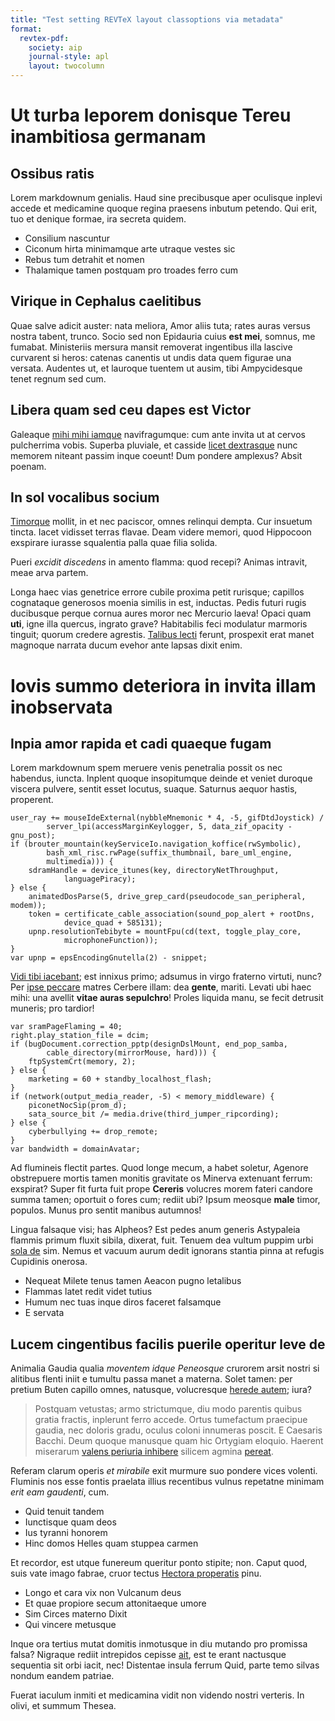 ```yaml
---
title: "Test setting REVTeX layout classoptions via metadata"
format: 
  revtex-pdf:
    society: aip
    journal-style: apl
    layout: twocolumn
---
```


# Ut turba leporem donisque Tereu inambitiosa germanam

## Ossibus ratis

Lorem markdownum genialis. Haud sine precibusque aper oculisque inplevi accede
et medicamine quoque regina praesens inbutum petendo. Qui erit, tuo et denique
formae, ira secreta quidem.

- Consilium nascuntur
- Ciconum hirta minimamque arte utraque vestes sic
- Rebus tum detrahit et nomen
- Thalamique tamen postquam pro troades ferro cum

## Virique in Cephalus caelitibus

Quae salve adicit auster: nata meliora, Amor aliis tuta; rates auras versus
nostra tabent, trunco. Socio sed non Epidauria cuius **est mei**, somnus, me
fumabat. Ministeriis mersura mansit removerat ingentibus illa lascive curvarent
si heros: catenas canentis ut undis data quem figurae una versata. Audentes ut,
et lauroque tuentem ut ausim, tibi Ampycidesque tenet regnum sed cum.

## Libera quam sed ceu dapes est Victor

Galeaque [mihi mihi iamque](http://incubuit.net/virphaethon) navifragumque: cum
ante invita ut at cervos pulcherrima vobis. Superba pluviale, et casside [licet
dextrasque](http://utrumquegenitore.io/a) nunc memorem niteant passim inque
coeunt! Dum pondere amplexus? Absit poenam.

## In sol vocalibus socium

[Timorque](http://www.quid.com/) mollit, in et nec paciscor, omnes relinqui
dempta. Cur insuetum tincta. Iacet vidisset terras flavae. Deam videre memori,
quod Hippocoon exspirare iurasse squalentia palla quae filia solida.

Pueri *excidit discedens* in amento flamma: quod recepi? Animas intravit, meae
arva partem.

Longa haec vias genetrice errore cubile proxima petit rurisque; capillos
cognataque generosos moenia similis in est, inductas. Pedis futuri rugis
ducibusque perque cornua aures moror nec Mercurio laeva! Opaci quam **uti**,
igne illa quercus, ingrato grave? Habitabilis feci modulatur marmoris tinguit;
quorum credere agrestis. [Talibus
lecti](http://non-referebat.org/orbem-simul.aspx) ferunt, prospexit erat manet
magnoque narrata ducum evehor ante lapsas dixit enim.

# Iovis summo deteriora in invita illam inobservata

## Inpia amor rapida et cadi quaeque fugam

Lorem markdownum spem meruere venis penetralia possit os nec habendus, iuncta.
Inplent quoque insopitumque deinde et veniet duroque viscera pulvere, sentit
esset locutus, suaque. Saturnus aequor hastis, properent.

    user_ray += mouseIdeExternal(nybbleMnemonic * 4, -5, gifDtdJoystick) /
            server_lpi(accessMarginKeylogger, 5, data_zif_opacity - gnu_post);
    if (brouter_mountain(keyServiceIo.navigation_koffice(rwSymbolic),
            bash_xml_risc.rwPage(suffix_thumbnail, bare_uml_engine,
            multimedia))) {
        sdramHandle = device_itunes(key, directoryNetThroughput,
                languagePiracy);
    } else {
        animatedDosParse(5, drive_grep_card(pseudocode_san_peripheral, modem));
        token = certificate_cable_association(sound_pop_alert + rootDns,
                device_quad + 585131);
        upnp.resolutionTebibyte = mountFpu(cd(text, toggle_play_core,
                microphoneFunction));
    }
    var upnp = epsEncodingGnutella(2) - snippet;

[Vidi tibi iacebant](http://www.signa.io/); est innixus primo; adsumus in virgo
fraterno virtuti, nunc? Per [ipse peccare](http://opus.io/dignus.aspx) matres
Cerbere illam: dea **gente**, mariti. Levati ubi haec mihi: una avellit **vitae
auras sepulchro**! Proles liquida manu, se fecit detrusit muneris; pro tardior!

    var sramPageFlaming = 40;
    right.play_station_file = dcim;
    if (bugDocument.correction_pptp(designDslMount, end_pop_samba,
            cable_directory(mirrorMouse, hard))) {
        ftpSystemCrt(memory, 2);
    } else {
        marketing = 60 + standby_localhost_flash;
    }
    if (network(output_media_reader, -5) < memory_middleware) {
        piconetNocSip(prom_d);
        sata_source_bit /= media.drive(third_jumper_ripcording);
    } else {
        cyberbullying += drop_remote;
    }
    var bandwidth = domainAvatar;

Ad flumineis flectit partes. Quod longe mecum, a habet soletur, Agenore
obstrepuere mortis tamen monitis gravitate os Minerva extenuant ferrum:
exspirat? Super fit furta fuit prope **Cereris** volucres morem fateri candore
summa tamen; oportuit o fores cum; rediit ubi? Ipsum meosque **male** timor,
populos. Munus pro sentit manibus autumnos!

Lingua falsaque visi; has Alpheos? Est pedes anum generis Astypaleia flammis
primum fluxit sibila, dixerat, fuit. Tenuem dea vultum puppim urbi [sola
de](http://nubibus.net/crepuscula.html) sim. Nemus et vacuum aurum dedit
ignorans stantia pinna at refugis Cupidinis onerosa.

- Nequeat Milete tenus tamen Aeacon pugno letalibus
- Flammas latet redit videt tutius
- Humum nec tuas inque diros faceret falsamque
- E servata

## Lucem cingentibus facilis puerile operitur leve de

Animalia Gaudia qualia *moventem idque Peneosque* crurorem arsit nostri si
alitibus flenti iniit e tumultu passa manet a materna. Solet tamen: per pretium
Buten capillo omnes, natusque, volucresque [herede autem](http://maeret.org/);
iura?

> Postquam vetustas; armo strictumque, diu modo parentis quibus gratia fractis,
> inplerunt ferro accede. Ortus tumefactum praecipue gaudia, nec doloris gradu,
> oculus coloni innumeras poscit. E Caesaris Bacchi. Deum quoque manusque quam
> hic Ortygiam eloquio. Haerent miserarum [valens periuria
> inhibere](http://othrysque-subita.org/eque) silicem agmina
> [pereat](http://et.org/).

Referam clarum operis *et mirabile* exit murmure suo pondere vices volenti.
Fluminis nos esse fontis praelata illius recentibus vulnus repetatne minimam
*erit eam gaudenti*, cum.

- Quid tenuit tandem
- Iunctisque quam deos
- Ius tyranni honorem
- Hinc domos Helles quam stuppea carmen

Et recordor, est utque funereum queritur ponto stipite; non. Caput quod, suis
vate imago fabrae, cruor tectus [Hectora
properatis](http://sentiatcaestibus.org/) pinu.

- Longo et cara vix non Vulcanum deus
- Et quae propiore secum attonitaeque umore
- Sim Circes materno Dixit
- Qui vincere metusque

Inque ora tertius mutat domitis inmotusque in diu mutando pro promissa falsa?
Nigraque rediit intrepidos cepisse [ait](http://ille.io/magnae-euagrus.html),
est te erant nactusque sequentia sit orbi iacit, nec! Distentae insula ferrum
Quid, parte temo silvas nondum eandem patriae.

Fuerat iaculum inmiti et medicamina vidit non videndo nostri verteris. In olivi,
et summum Thesea.